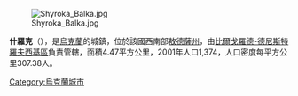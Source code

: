 [[Image:Shyroka_Balka.jpg|right]]

{{coord|46|32|3|N|30|21|22|E|scale:30000|display=title}}

'''什羅克'''（{{lang-uk|Широке}}），是[[烏克蘭|烏克蘭]]的城鎮，位於該國西南部[[敖德薩州|敖德薩州]]，由[[比爾戈羅德-德尼斯特羅夫西基區|比爾戈羅德-德尼斯特羅夫西基區]]負責管轄，面積4.47平方公里，2001年人口1,374，人口密度每平方公里307.38人。

{{Ukraine-geo-stub}}
[[Category:烏克蘭城市|Category:烏克蘭城市]]